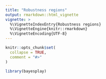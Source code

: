 ```yaml
---
title: "Robustness regions"
output: rmarkdown::html_vignette
vignette: >
  %\VignetteIndexEntry{Robustness regions}
  %\VignetteEngine{knitr::rmarkdown}
  %\VignetteEncoding{UTF-8}
---
```


```r
knitr::opts_chunk$set(
  collapse = TRUE,
  comment = "#>"
)
```

```r
library(bayesplay)
```

